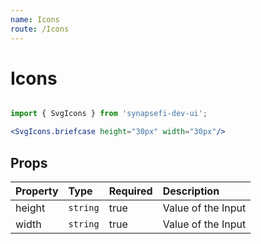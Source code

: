 ```yaml
---
name: Icons
route: /Icons
---
```


# Icons



<Icons />

```jsx

import { SvgIcons } from 'synapsefi-dev-ui';

<SvgIcons.briefcase height="30px" width="30px"/>

```

## Props

| Property    | Type             | Required | Description |
| :-------    | :---             | :------- | :---------- |
| height      | `string`         | true     | Value of the Input |
| width       | `string`         | true     | Value of the Input |
